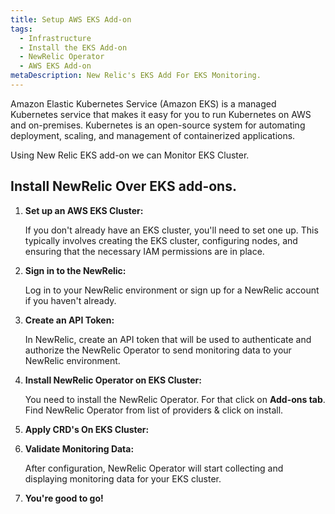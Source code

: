 ```yaml
---
title: Setup AWS EKS Add-on
tags:
  - Infrastructure
  - Install the EKS Add-on
  - NewRelic Operator
  - AWS EKS Add-on
metaDescription: New Relic's EKS Add For EKS Monitoring.
---
```





<CollapserGroup>
  <Collapser
    id="what-is-extension"
    title="What is an AWS EKS?"
  >
    Amazon Elastic Kubernetes Service (Amazon EKS) is a managed Kubernetes service that makes it easy for you to run Kubernetes on AWS and on-premises. Kubernetes is an open-source system for automating deployment, scaling, and management of containerized applications.
  </Collapser>
</CollapserGroup>

Using New Relic EKS add-on we can Monitor EKS Cluster.

## Install NewRelic Over EKS add-ons.

1. **Set up an AWS EKS Cluster:**

   If you don't already have an EKS cluster, you'll need to set one up. This typically involves creating the EKS cluster, configuring nodes, and ensuring that the necessary IAM permissions are in place.

2. **Sign in to the NewRelic:**

   Log in to your NewRelic environment or sign up for a NewRelic account if you haven't already.

3. **Create an API Token:**

   In NewRelic, create an API token that will be used to authenticate and authorize the NewRelic Operator to send monitoring data to your NewRelic environment.

4. **Install NewRelic Operator on EKS Cluster:**

   You need to install the NewRelic Operator. For that click on **Add-ons tab**. Find NewRelic Operator from list of providers & click on install.

5. **Apply CRD's On EKS Cluster:**

6. **Validate Monitoring Data:**

   After configuration, NewRelic Operator will start collecting and displaying monitoring data for your EKS cluster.

7. **You're good to go!**

<InstallFeedback />
